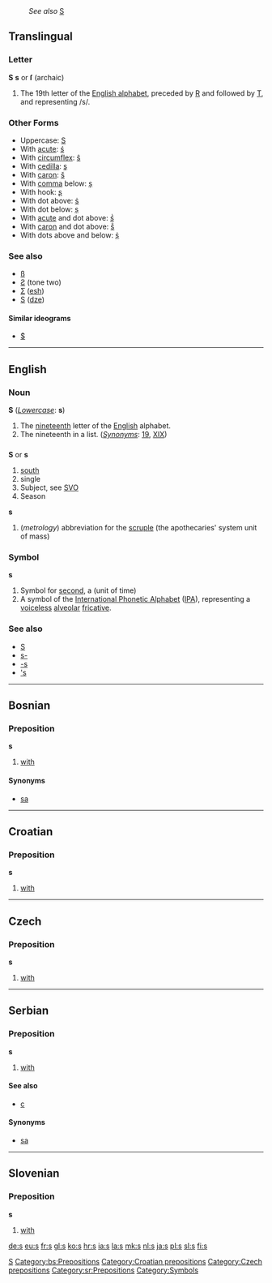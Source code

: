 :''See also'' [[S]]
==Translingual==

===Letter===
'''S''' '''s''' or '''ſ''' (archaic)

#The 19th letter of the [[Wiktionary:About Roman script|English alphabet]], preceded by [[R]] and followed by [[T]], and representing /s/.

===Other Forms===
*Uppercase: [[S]]
*With [[acute]]: [[ś]]
*With [[circumflex]]: [[ŝ]]
*With [[cedilla]]: [[ş]]
*With [[caron]]: [[š]]
*With [[comma]] below: [[ș]]
*With hook: [[ʂ]]
*With dot above: [[ṡ]]
*With dot below: [[ṣ]]
*With [[acute]] and dot above: [[ṥ]]
*With [[caron]] and dot above: [[ṧ]]
*With dots above and below: [[ṩ]]
===See also===
*[[ß]]
*[[Ƨ]] (tone two)
*[[Ʃ]] ([[esh]])
*[[Ѕ]] ([[dze]])
====Similar ideograms====
*[[$]]
[[Category:Latin letters|S]]

----

==English==

===Noun===
'''S''' (''[[Lowercase]]'': '''s''')

# The [[nineteenth]] letter of the [[English]] alphabet.
# The nineteenth in a list. (''[[Synonyms]]'': [[19]], [[XIX]])

==={{abbreviation}}===
'''S''' or '''s'''
# [[south]]
# single
# Subject, see [[SVO]]
# Season

'''s'''
# (''metrology'') abbreviation for the [[scruple]] (the apothecaries' system unit of mass)

===Symbol===
'''s'''
# Symbol for [[second]], a (unit of time)
#A symbol of the [[International Phonetic Alphabet]] ([[IPA]]), representing a [[voiceless]] [[alveolar]] [[fricative]].

===See also===
*[[S]]
*[[s-]]
*[[-s]]
*[['s]]

----

==Bosnian==
===Preposition===
'''s'''
#[[with]]
====Synonyms====
*[[sa#Bosnian|sa]]
[[Category:bs:Prepositions]]

----

==Croatian==
===Preposition===
'''s'''

# [[with]]

[[Category:Croatian prepositions]]

----

==Czech==
===Preposition===
'''s'''
#[[with]]

[[Category:Czech prepositions]]

----

==Serbian==
===Preposition===
'''s'''
#[[with]]
====See also====
*[[с#Serbian|с]]
====Synonyms====
*[[sa#Serbian|sa]]
[[Category:sr:Prepositions]]

----

==Slovenian==
===Preposition===
'''s'''

# [[with]]

[[Category:Symbols]]

[[de:s]]
[[eu:s]]
[[fr:s]]
[[gl:s]]
[[ko:s]]
[[hr:s]]
[[ia:s]]
[[la:s]]
[[mk:s]]
[[nl:s]]
[[ja:s]]
[[pl:s]]
[[sl:s]]
[[fi:s]]